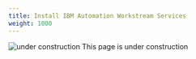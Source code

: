 ```yaml
---
title: Install IBM Automation Workstream Services 
weight: 1000
---
```


![under construction](/assets/automation/images/under-construction-sign.png) This page is under construction
